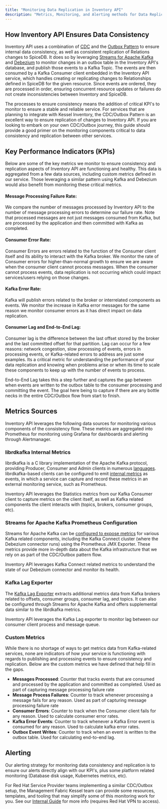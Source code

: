 ```yaml
---
title: "Monitoring Data Replication in Inventory API"
description: "Metrics, Monitoring, and Alerting methods for Data Replication in Inventory API"
---
```


## How Inventory API Ensures Data Consistency

Inventory API uses a combination of [CDC](https://www.geeksforgeeks.org/change-data-capture-cdc/) and the [Outbox Pattern](https://www.geeksforgeeks.org/outbox-pattern-for-reliable-messaging-system-design/) to ensure internal data consistency, as well as consistent replication of Relations changes to SpiceDB. It does so by leveraging [Streams for Apache Kafka](https://developers.redhat.com/products/streams-for-apache-kafka/overview) and [Debezium](https://debezium.io/) to monitor changes in an outbox table in the Inventory API's database, and publish those events to a Kafka Topic. The events are then consumed by a Kafka Consumer client embedded in the Inventory API service, which handles creating or replicating changes to Relationships defined in SpiceDB for the given resource. Since events are ordered, they are processed in order, ensuring concurrent resource updates or failures do not create inconsistencies between Inventory and SpiceDB.

The processes to ensure consistency means the addition of critical KPI's to monitor to ensure a stable and reliable service. For services that are planning to integrate with Kessel Inventory, the CDC/Outbox Pattern is an excellent way to ensure replication of changes to Inventory API. If you are looking to embark on your own CDC/Outbox journey, this guide should provide a good primer on the monitoring components critical to data consistency and replication between other services.

## Key Performance Indicators (KPIs)

Below are some of the key metrics we monitor to ensure consistency and replication aspects of Inventory API are functioning and healthy. This data is aggregated from a few data sources, including custom metrics defined in our service. Those leveraging a similar pattern using Kafka and Debezium would also benefit from monitoring these critical metrics.

#### Message Processing Failure Rate:

We compare the number of messages processed by Inventory API to the number of message processing errors to determine our failure rate. Note that processed messages are not just messages consumed from Kafka, but are processed by the application and then committed with Kafka as completed.

#### Consumer Error Rate:

Consumer Errors are errors related to the function of the Consumer client itself and its ability to interact with the Kafka broker. We monitor the rate of Consumer errors for higher-than-normal growth to ensure we are aware when the consumer client cannot process messages. When the consumer cannot process events, data replication is not occurring which could impact services/users relying on those changes.

#### Kafka Error Rate:

Kafka will publish errors related to the broker or interrelated components as events. We monitor the increase in Kafka error messages for the same reason we monitor consumer errors as it has direct impact on data replication.

#### Consumer Lag and End-to-End Lag:

Consumer lag is the difference between the last offset stored by the broker and the last committed offset for that partition. Lag can occur for a few reasons: network congestion, slow processing of events, errors in processing events, or Kafka-related errors to address are just some examples. Its a critical metric for understanding the performance of your data replication and knowing when problems arise or when its time to scale these components to keep up with the number of events to process.

End-to-End Lag takes this a step further and captures the gap between when events are written to the outbox table to the consumer processing and committing the event. The goal here being to capture if there are any bottle necks in the entire CDC/Outbox flow from start to finish.

## Metrics Sources

Inventory API leverages the following data sources for monitoring various components of the consistency flow. These metrics are aggregated into Prometheus for monitoring using Grafana for dashboards and alerting through Alertmanager.

### librdkafka Internal Metrics

librdkafka is a C library implementation of the Apache Kafka protocol, providing Producer, Consumer and Admin clients in numerous [languages](https://github.com/confluentinc/librdkafka/tree/master?tab=readme-ov-file#language-bindings). librdkafka-based clients can be configured to emit [internal metrics](https://github.com/confluentinc/librdkafka/blob/master/STATISTICS.md) as events, in which a service can capture and record these metrics in an external monitoring service, such as Prometheus.

Inventory API leverages the Statistics metrics from our Kafka Consumer client to capture metrics on the client itself, as well as Kafka related components the client interacts with (topics, brokers, consumer groups, etc).

### Streams for Apache Kafka Prometheus Configuration

Streams for Apache Kafka can be [configured to expose metrics](https://docs.redhat.com/en/documentation/red_hat_streams_for_apache_kafka/2.9/html/deploying_and_managing_streams_for_apache_kafka_on_openshift/assembly-metrics-str#proc-metrics-kafka-deploy-options-str) for various Kafka related components, including the Kafka Connect cluster (where the Debezium connector runs) using the Prometheus JMX Exporter. These metrics provide more in-depth data about the Kafka infrastructure that we rely on as part of the CDC/Outbox pattern flow.

Inventory API leverages Kafka Connect related metrics to understand the state of our Debezium connector and monitor its health.

### Kafka Lag Exporter

The [Kafka Lag Exporter](https://docs.redhat.com/en/documentation/red_hat_streams_for_apache_kafka/2.9/html/deploying_and_managing_streams_for_apache_kafka_on_openshift/assembly-metrics-str#con-metrics-kafka-exporter-lag-str) extracts additional metrics data from Kafka brokers related to offsets, consumer groups, consumer lag, and topics. It can also be configured through Streams for Apache Kafka and offers supplemental data similar to the librdkafka metrics.

Inventory API leverages the Kafka Lag exporter to monitor lag between our consumer client process and message queue.

### Custom Metrics

While there is no shortage of ways to get metrics data from Kafka-related services, none are indicators of how your service is functioning with regards to publishing and processing events to ensure consistency and replication. Below are the custom metrics we have defined that help fill in the gaps.

* **Messages Processed**: Counter that tracks events that are consumed and processed by the application and committed as completed. Used as part of capturing message processing failure rate
* **Message Process Failures**: Counter to track whenever processing a message fails for any reason. Used as part of capturing message processing failure rate
* **Consumer Errors**: Counter to track when the Consumer client fails for any reason. Used to calculate consumer error rates.
* **Kafka Error Events**: Counter to track whenever a Kafka Error event is consumed for any reason. Used to calculate kafka error rates.
* **Outbox Event Writes**: Counter to track when an event is written to the outbox table. Used for calculating end-to-end lag.

## Alerting

Our alerting strategy for monitoring data consistency and replication is to ensure our alerts directly align with our KPI's, plus some platform related monitoring (Database disk usage, Kubernetes metrics, etc).

For Red Hat Service Provider teams implementing a similar CDC/Outbox setup, the Management Fabric Kessel team can provide some resources, templates, and tooling that may simplify some of this monitoring work for you. See our [Internal Guide](https://project-kessel.pages.redhat.com/docs-internal/running-kessel/monitoring-kessel/monitoring-data-replication-inventory-api/) for more info (requires Red Hat VPN to access).
